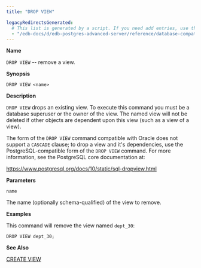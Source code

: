 ```yaml
---
title: "DROP VIEW"

legacyRedirectsGenerated:
  # This list is generated by a script. If you need add entries, use the `legacyRedirects` key.
  - "/edb-docs/d/edb-postgres-advanced-server/reference/database-compatibility-for-oracle-developers-sql-guide/13/drop_view.html"
---
```


<div id="drop_view" class="registered_link"></div>

**Name**

`DROP VIEW` -- remove a view.

**Synopsis**

```text
DROP VIEW <name>
```

**Description**

`DROP VIEW` drops an existing view. To execute this command you must be a database superuser or the owner of the view. The named view will not be deleted if other objects are dependent upon this view (such as a view of a view).

The form of the `DROP VIEW` command compatible with Oracle does not support a `CASCADE` clause; to drop a view and it's dependencies, use the PostgreSQL-compatible form of the `DROP VIEW` command. For more information, see the PostgreSQL core documentation at:

<https://www.postgresql.org/docs/10/static/sql-dropview.html>

**Parameters**

`name`

 The name (optionally schema-qualified) of the view to remove.

**Examples**

This command will remove the view named `dept_30`:

```text
DROP VIEW dept_30;
```

**See Also**

[CREATE VIEW](43_create_view/#create_view)
